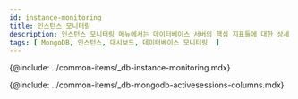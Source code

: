 ```yaml
---
id: instance-monitoring
title: 인스턴스 모니터링
description: 인스턴스 모니터링 메뉴에서는 데이터베이스 서버의 핵심 지표들에 대한 상세 정보를 실시간으로 확인할 수 있습니다.
tags: [ MongoDB, 인스턴스, 대시보드, 데이터베이스 모니터링  ]
---
```


{@include: ../common-items/_db-instance-monitoring.mdx} 

{@include: ../common-items/_db-mongodb-activesessions-columns.mdx}